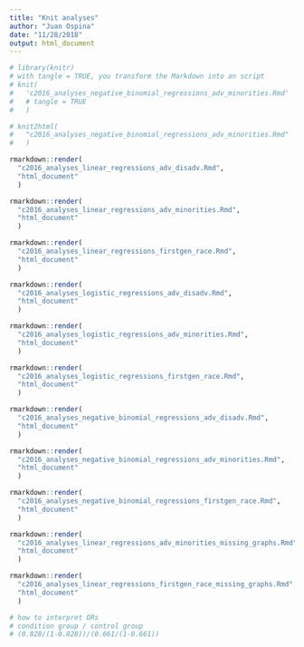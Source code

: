```yaml
---
title: "Knit analyses"
author: "Juan Ospina"
date: "11/28/2018"
output: html_document
---
```


```r
# library(knitr)
# with tangle = TRUE, you transform the Markdown into an script
# knit(
#   'c2016_analyses_negative_binomial_regressions_adv_minorities.Rmd'
#   # tangle = TRUE
#   )

# knit2html(
#   "c2016_analyses_negative_binomial_regressions_adv_minorities.Rmd"
#   )

rmarkdown::render(
  "c2016_analyses_linear_regressions_adv_disadv.Rmd", 
  "html_document"
  )

rmarkdown::render(
  "c2016_analyses_linear_regressions_adv_minorities.Rmd", 
  "html_document"
  )

rmarkdown::render(
  "c2016_analyses_linear_regressions_firstgen_race.Rmd", 
  "html_document"
  )

rmarkdown::render(
  "c2016_analyses_logistic_regressions_adv_disadv.Rmd", 
  "html_document"
  )

rmarkdown::render(
  "c2016_analyses_logistic_regressions_adv_minorities.Rmd", 
  "html_document"
  )

rmarkdown::render(
  "c2016_analyses_logistic_regressions_firstgen_race.Rmd", 
  "html_document"
  )

rmarkdown::render(
  "c2016_analyses_negative_binomial_regressions_adv_disadv.Rmd", 
  "html_document"
  )

rmarkdown::render(
  "c2016_analyses_negative_binomial_regressions_adv_minorities.Rmd", 
  "html_document"
  )

rmarkdown::render(
  "c2016_analyses_negative_binomial_regressions_firstgen_race.Rmd", 
  "html_document"
  )
```

```r
rmarkdown::render(
  "c2016_analyses_linear_regressions_adv_minorities_missing_graphs.Rmd", 
  "html_document"
  )

rmarkdown::render(
  "c2016_analyses_linear_regressions_firstgen_race_missing_graphs.Rmd", 
  "html_document"
  )

```


```r
# how to interpret ORs
# condition group / control group
# (0.828/(1-0.828))/(0.661/(1-0.661))
```

